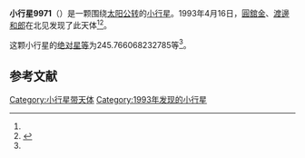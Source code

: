 {{Infobox planet
| bgcolour = #FFFFC0
| name = 9971 Ishihara
| symbol = 
| image = 
| caption = 
| discovery = yes
| discovery_ref = 
| discoverer = [[圓舘金|圓舘金]]、[[渡邊和郎|渡邊和郎]]
| discovery_site = [[北见|北见]] 
| discovered = 1993年4月16日
| designations = yes
| mp_name = 
| named_after = 
| alt_names = 1993 HS/ 1991 YC2 / 1996 EU1
| mp_category = [[主带小行星|主带小行星]]
| orbit_ref = <ref name="a">[http://ssd.jpl.nasa.gov/sbdb.cgi?sstr=9971 9971 Ishihara] {{Wayback|url=http://ssd.jpl.nasa.gov/sbdb.cgi?sstr=9971 |date=20140817060927 }}，小行星數據庫瀏覽器（JPL Small-Body Database Browser）－[[美国国家航空航天局|美国国家航空航天局]]喷气推进实验室</ref>
| epoch = 2456400.5 (2013年4月18日更新)
| aphelion = {{convert|2.447896236846488|AU|km|3|abbr=on|lk=out}}
| perihelion = {{convert|1.914522546149411|AU|km|3|abbr=on}}
| semimajor = {{convert|2.18120939149795|AU|km|3|abbr=on}}
| eccentricity = 0.122265586
| period = 1176.642322 [[日|日]]<br />3.22[[儒略年|儒略年]]
| avg_speed = 
| inclination = 2.748068899851691
| asc_node = 20.59633768008597
| mean_anomaly = 
| arg_peri = 245.766068232785
| satellites = 
| physical_characteristics = yes
| dimensions = 
| mass = 
| density = 
| surface_grav = 
| escape_velocity = 
| sidereal_day = 
| axial_tilt = 
| pole_ecliptic_lat = 
| pole_ecliptic_lon = 
| albedo = 
| temperatures= 
| temp_name1 = 
| mean_temp_1 = 
| max_temp_1 = 
| temp_name2 = 
| max_temp_2 = 
| spectral_type = 
| abs_magnitude = 245.766068232785
}}

'''小行星9971'''（{{lang-en|9971 Ishihara}}）是一颗围绕[[太阳|太阳]][[公转|公转]]的[[小行星|小行星]]。1993年4月16日，[[圓舘金|圓舘金]]、[[渡邊和郎|渡邊和郎]]在北见发现了此天体<ref name="a" /><ref>{{cite news|title=小行星列表|url=http://cfa-www.harvard.edu/iau/lists/NumberedMPs.txt|accessdate=2013-07-08|newspaper=哈佛大学|archive-date=2008-05-17|archive-url=https://web.archive.org/web/20080517010638/http://cfa-www.harvard.edu/iau/lists/NumberedMPs.txt|dead-url=no}}</ref>。

这颗小行星的[[绝对星等|绝对星等]]为245.766068232785等<ref name="a" />。

==参考文献==
{{reflist}}
{{Minor Planet Number|[[小行星9970|小行星9970]]|[[小行星9972|小行星9972]]}}

{{小天体}}

[[Category:小行星带天体|Category:小行星带天体]]
[[Category:1993年发现的小行星|Category:1993年发现的小行星]]


{{asteroid-stub}}